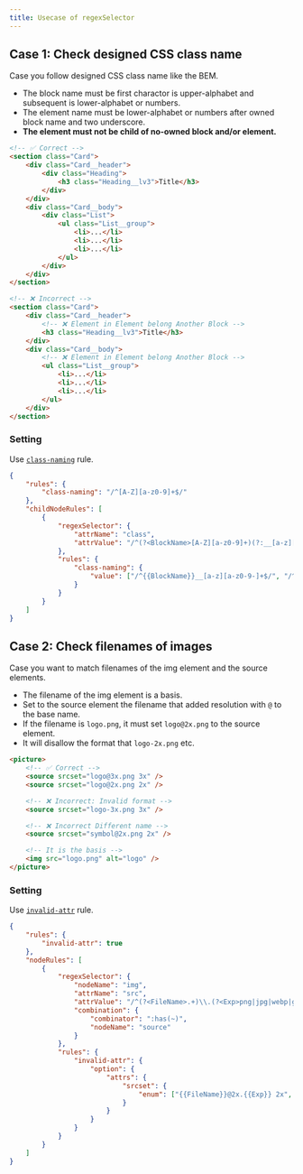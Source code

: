 ```yaml
---
title: Usecase of regexSelector
---
```


## Case 1: Check designed CSS class name

Case you follow designed CSS class name like the BEM.

-   The block name must be first charactor is upper-alphabet and subsequent is lower-alphabet or numbers.
-   The element name must be lower-alphabet or numbers after owned block name and two underscore.
-   **The element must not be child of no-owned block and/or element.**

```html
<!-- ✅ Correct -->
<section class="Card">
	<div class="Card__header">
		<div class="Heading">
			<h3 class="Heading__lv3">Title</h3>
		</div>
	</div>
	<div class="Card__body">
		<div class="List">
			<ul class="List__group">
				<li>...</li>
				<li>...</li>
				<li>...</li>
			</ul>
		</div>
	</div>
</section>

<!-- ❌ Incorrect -->
<section class="Card">
	<div class="Card__header">
		<!-- ❌ Element in Element belong Another Block -->
		<h3 class="Heading__lv3">Title</h3>
	</div>
	<div class="Card__body">
		<!-- ❌ Element in Element belong Another Block -->
		<ul class="List__group">
			<li>...</li>
			<li>...</li>
			<li>...</li>
		</ul>
	</div>
</section>
```

### Setting

Use [`class-naming`](/rules/class-naming) rule.

```json
{
	"rules": {
		"class-naming": "/^[A-Z][a-z0-9]+$/"
	},
	"childNodeRules": [
		{
			"regexSelector": {
				"attrName": "class",
				"attrValue": "/^(?<BlockName>[A-Z][a-z0-9]+)(?:__[a-z][a-z0-9-]+)?$/"
			},
			"rules": {
				"class-naming": {
					"value": ["/^{{BlockName}}__[a-z][a-z0-9-]+$/", "/^([A-Z][a-z0-9]+)$/"]
				}
			}
		}
	]
}
```

## Case 2: Check filenames of images

Case you want to match filenames of the img element and the source elements.

-   The filename of the img element is a basis.
-   Set to the source element the filename that added resolution with `@` to the base name.
-   If the filename is `logo.png`, it must set `logo@2x.png` to the source element.
-   It will disallow the format that `logo-2x.png` etc.

```html
<picture>
	<!-- ✅ Correct -->
	<source srcset="logo@3x.png 3x" />
	<source srcset="logo@2x.png 2x" />

	<!-- ❌ Incorrect: Invalid format -->
	<source srcset="logo-3x.png 3x" />

	<!-- ❌ Incorrect Different name -->
	<source srcset="symbol@2x.png 2x" />

	<!-- It is the basis -->
	<img src="logo.png" alt="logo" />
</picture>
```

### Setting

Use [`invalid-attr`](/rules/invalid-attr) rule.

```json
{
	"rules": {
		"invalid-attr": true
	},
	"nodeRules": [
		{
			"regexSelector": {
				"nodeName": "img",
				"attrName": "src",
				"attrValue": "/^(?<FileName>.+)\\.(?<Exp>png|jpg|webp|gif)$/",
				"combination": {
					"combinator": ":has(~)",
					"nodeName": "source"
				}
			},
			"rules": {
				"invalid-attr": {
					"option": {
						"attrs": {
							"srcset": {
								"enum": ["{{FileName}}@2x.{{Exp}} 2x", "{{FileName}}@3x.{{Exp}} 3x"]
							}
						}
					}
				}
			}
		}
	]
}
```

